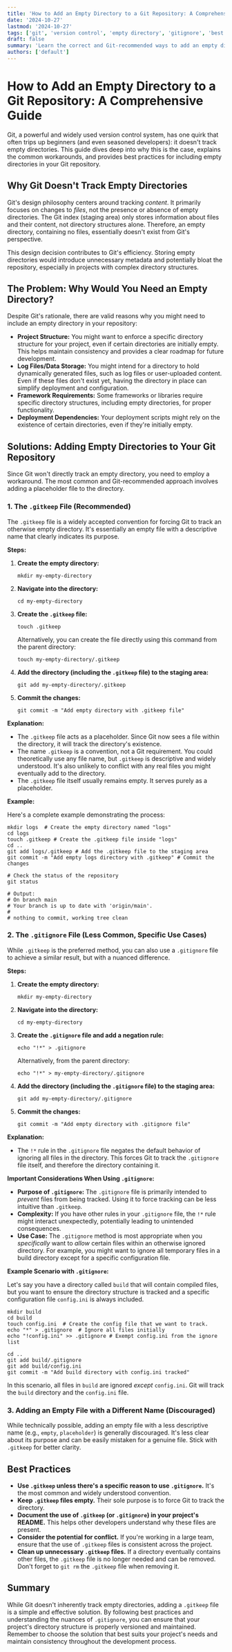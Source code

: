 ```yaml
---
title: 'How to Add an Empty Directory to a Git Repository: A Comprehensive Guide'
date: '2024-10-27'
lastmod: '2024-10-27'
tags: ['git', 'version control', 'empty directory', 'gitignore', 'best practices']
draft: false
summary: 'Learn the correct and Git-recommended ways to add an empty directory to your Git repository, addressing the core limitations and offering practical solutions with code examples.'
authors: ['default']
---
```


# How to Add an Empty Directory to a Git Repository: A Comprehensive Guide

Git, a powerful and widely used version control system, has one quirk that often trips up beginners (and even seasoned developers): it doesn't track empty directories. This guide dives deep into why this is the case, explains the common workarounds, and provides best practices for including empty directories in your Git repository.

## Why Git Doesn't Track Empty Directories

Git's design philosophy centers around tracking _content_. It primarily focuses on changes to _files_, not the presence or absence of empty directories. The Git index (staging area) only stores information about files and their content, not directory structures alone. Therefore, an empty directory, containing no files, essentially doesn't exist from Git's perspective.

This design decision contributes to Git's efficiency. Storing empty directories would introduce unnecessary metadata and potentially bloat the repository, especially in projects with complex directory structures.

## The Problem: Why Would You Need an Empty Directory?

Despite Git's rationale, there are valid reasons why you might need to include an empty directory in your repository:

- **Project Structure:** You might want to enforce a specific directory structure for your project, even if certain directories are initially empty. This helps maintain consistency and provides a clear roadmap for future development.
- **Log Files/Data Storage:** You might intend for a directory to hold dynamically generated files, such as log files or user-uploaded content. Even if these files don't exist yet, having the directory in place can simplify deployment and configuration.
- **Framework Requirements:** Some frameworks or libraries require specific directory structures, including empty directories, for proper functionality.
- **Deployment Dependencies:** Your deployment scripts might rely on the existence of certain directories, even if they're initially empty.

## Solutions: Adding Empty Directories to Your Git Repository

Since Git won't directly track an empty directory, you need to employ a workaround. The most common and Git-recommended approach involves adding a placeholder file to the directory.

### 1. The `.gitkeep` File (Recommended)

The `.gitkeep` file is a widely accepted convention for forcing Git to track an otherwise empty directory. It's essentially an empty file with a descriptive name that clearly indicates its purpose.

**Steps:**

1.  **Create the empty directory:**

    ```plaintext
    mkdir my-empty-directory
    ```

2.  **Navigate into the directory:**

    ```plaintext
    cd my-empty-directory
    ```

3.  **Create the `.gitkeep` file:**

    ```plaintext
    touch .gitkeep
    ```

    Alternatively, you can create the file directly using this command from the parent directory:

    ```plaintext
    touch my-empty-directory/.gitkeep
    ```

4.  **Add the directory (including the `.gitkeep` file) to the staging area:**

    ```plaintext
    git add my-empty-directory/.gitkeep
    ```

5.  **Commit the changes:**

    ```plaintext
    git commit -m "Add empty directory with .gitkeep file"
    ```

**Explanation:**

- The `.gitkeep` file acts as a placeholder. Since Git now sees a file within the directory, it will track the directory's existence.
- The name `.gitkeep` is a convention, not a Git requirement. You could theoretically use any file name, but `.gitkeep` is descriptive and widely understood. It's also unlikely to conflict with any real files you might eventually add to the directory.
- The `.gitkeep` file itself usually remains empty. It serves purely as a placeholder.

**Example:**

Here's a complete example demonstrating the process:

```plaintext
mkdir logs  # Create the empty directory named "logs"
cd logs
touch .gitkeep # Create the .gitkeep file inside "logs"
cd ..
git add logs/.gitkeep # Add the .gitkeep file to the staging area
git commit -m "Add empty logs directory with .gitkeep" # Commit the changes

# Check the status of the repository
git status

# Output:
# On branch main
# Your branch is up to date with 'origin/main'.
#
# nothing to commit, working tree clean
```

### 2. The `.gitignore` File (Less Common, Specific Use Cases)

While `.gitkeep` is the preferred method, you can also use a `.gitignore` file to achieve a similar result, but with a nuanced difference.

**Steps:**

1.  **Create the empty directory:**

    ```plaintext
    mkdir my-empty-directory
    ```

2.  **Navigate into the directory:**

    ```plaintext
    cd my-empty-directory
    ```

3.  **Create the `.gitignore` file and add a negation rule:**

    ```plaintext
    echo "!*" > .gitignore
    ```

    Alternatively, from the parent directory:

    ```plaintext
    echo "!*" > my-empty-directory/.gitignore
    ```

4.  **Add the directory (including the `.gitignore` file) to the staging area:**

    ```plaintext
    git add my-empty-directory/.gitignore
    ```

5.  **Commit the changes:**

    ```plaintext
    git commit -m "Add empty directory with .gitignore file"
    ```

**Explanation:**

- The `!*` rule in the `.gitignore` file negates the default behavior of ignoring all files in the directory. This forces Git to track the `.gitignore` file itself, and therefore the directory containing it.

**Important Considerations When Using `.gitignore`:**

- **Purpose of `.gitignore`:** The `.gitignore` file is primarily intended to _prevent_ files from being tracked. Using it to force tracking can be less intuitive than `.gitkeep`.
- **Complexity:** If you have other rules in your `.gitignore` file, the `!*` rule might interact unexpectedly, potentially leading to unintended consequences.
- **Use Case:** The `.gitignore` method is most appropriate when you _specifically_ want to _allow_ certain files within an otherwise ignored directory. For example, you might want to ignore all temporary files in a build directory except for a specific configuration file.

**Example Scenario with `.gitignore`:**

Let's say you have a directory called `build` that will contain compiled files, but you want to ensure the directory structure is tracked and a specific configuration file `config.ini` is always included.

```plaintext
mkdir build
cd build
touch config.ini  # Create the config file that we want to track.
echo "*" > .gitignore  # Ignore all files initially
echo "!config.ini" >> .gitignore # Exempt config.ini from the ignore list

cd ..
git add build/.gitignore
git add build/config.ini
git commit -m "Add build directory with config.ini tracked"
```

In this scenario, all files in `build` are ignored _except_ `config.ini`. Git will track the `build` directory and the `config.ini` file.

### 3. Adding an Empty File with a Different Name (Discouraged)

While technically possible, adding an empty file with a less descriptive name (e.g., `empty`, `placeholder`) is generally discouraged. It's less clear about its purpose and can be easily mistaken for a genuine file. Stick with `.gitkeep` for better clarity.

## Best Practices

- **Use `.gitkeep` unless there's a specific reason to use `.gitignore`.** It's the most common and widely understood convention.
- **Keep `.gitkeep` files empty.** Their sole purpose is to force Git to track the directory.
- **Document the use of `.gitkeep` (or `.gitignore`) in your project's README.** This helps other developers understand why these files are present.
- **Consider the potential for conflict.** If you're working in a large team, ensure that the use of `.gitkeep` files is consistent across the project.
- **Clean up unnecessary `.gitkeep` files.** If a directory eventually contains other files, the `.gitkeep` file is no longer needed and can be removed. Don't forget to `git rm` the `.gitkeep` file when removing it.

## Summary

While Git doesn't inherently track empty directories, adding a `.gitkeep` file is a simple and effective solution. By following best practices and understanding the nuances of `.gitignore`, you can ensure that your project's directory structure is properly versioned and maintained. Remember to choose the solution that best suits your project's needs and maintain consistency throughout the development process.
